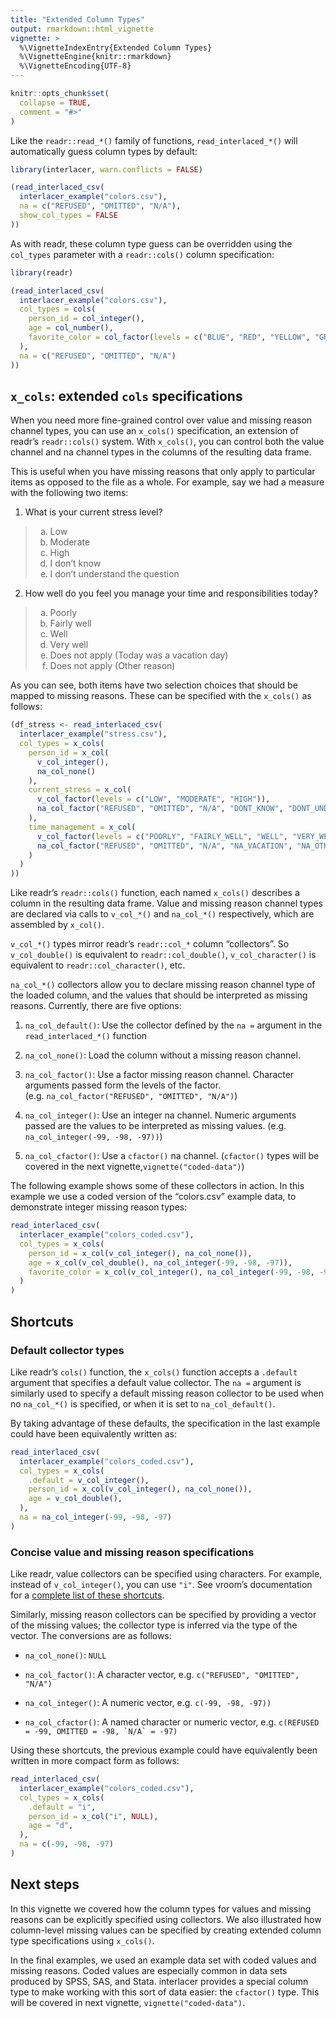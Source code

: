 ```yaml
---
title: "Extended Column Types"
output: rmarkdown::html_vignette
vignette: >
  %\VignetteIndexEntry{Extended Column Types}
  %\VignetteEngine{knitr::rmarkdown}
  %\VignetteEncoding{UTF-8}
---
```


```r
knitr::opts_chunk$set(
  collapse = TRUE,
  comment = "#>"
)
```

Like the `readr::read_*()` family of functions, `read_interlaced_*()` will
automatically guess column types by default:

```r
library(interlacer, warn.conflicts = FALSE)

(read_interlaced_csv(
  interlacer_example("colors.csv"),
  na = c("REFUSED", "OMITTED", "N/A"),
  show_col_types = FALSE
))
```

As with readr, these column type guess can be overridden using the `col_types`
parameter with a `readr::cols()` column specification:

```r
library(readr)

(read_interlaced_csv(
  interlacer_example("colors.csv"),
  col_types = cols(
    person_id = col_integer(),
    age = col_number(),
    favorite_color = col_factor(levels = c("BLUE", "RED", "YELLOW", "GREEN"))
  ),
  na = c("REFUSED", "OMITTED", "N/A")
))
```

## `x_cols`: extended `cols` specifications

When you need more fine-grained control over value and missing reason channel
types, you can use an `x_cols()` specification, an extension of readr's 
`readr::cols()` system. With `x_cols()`, you can control both the value channel
and na channel types in the columns of the resulting data frame. 

This is useful when you have missing reasons that only apply to particular items
as opposed to the file as a whole. For example, say we had a measure with the
following two items:

1. What is your current stress level?

> a. Low
> b. Moderate
> c. High
> d. I don't know
> e. I don't understand the question

2. How well do you feel you manage your time and responsibilities today?

> a. Poorly
> b. Fairly well
> c. Well
> d. Very well
> e. Does not apply (Today was a vacation day)
> f. Does not apply (Other reason)

As you can see, both items have two selection choices that should be mapped to
missing reasons. These can be specified with the `x_cols()` as follows:

```r
(df_stress <- read_interlaced_csv(
  interlacer_example("stress.csv"),
  col_types = x_cols(
    person_id = x_col(
      v_col_integer(),
      na_col_none()
    ),
    current_stress = x_col(
      v_col_factor(levels = c("LOW", "MODERATE", "HIGH")),
      na_col_factor("REFUSED", "OMITTED", "N/A", "DONT_KNOW", "DONT_UNDERSTAND")
    ),
    time_management = x_col(
      v_col_factor(levels = c("POORLY", "FAIRLY_WELL", "WELL", "VERY_WELL")),
      na_col_factor("REFUSED", "OMITTED", "N/A", "NA_VACATION", "NA_OTHER")
    )
  )
))
```

Like readr's `readr::cols()` function, each named `x_cols()` describes a column
in the resulting data frame. Value and missing reason channel types are 
declared via calls to `v_col_*()` and `na_col_*()` respectively, which are
assembled by `x_col()`.

`v_col_*()` types mirror readr's `readr::col_*` column "collectors". So
`v_col_double()` is equivalent to `readr::col_double()`, `v_col_character()` is
equivalent to `readr::col_character()`, etc.

`na_col_*()` collectors allow you to declare missing reason channel type of the
loaded column, and the values that should be interpreted as missing reasons.
Currently, there are five options:

1. `na_col_default()`: Use the collector defined by the `na = ` argument
in the `read_interlaced_*()` function

2. `na_col_none()`: Load the column without a missing reason channel.

3. `na_col_factor()`: Use a factor missing reason channel. Character arguments
passed form the levels of the factor.
(e.g. `na_col_factor("REFUSED", "OMITTED", "N/A")`)

4. `na_col_integer()`: Use an integer na channel. Numeric arguments passed are
the values to be interpreted as missing values. (e.g.
`na_col_integer(-99, -98, -97))`)

5. `na_col_cfactor()`: Use a `cfactor()` na channel. (`cfactor()` types will
be covered in the next vignette,`vignette("coded-data")`)

The following example shows some of these collectors in action. In this example
we use a coded version of the "colors.csv" example data, to demonstrate integer
missing reason types:

```r
read_interlaced_csv(
  interlacer_example("colors_coded.csv"),
  col_types = x_cols(
    person_id = x_col(v_col_integer(), na_col_none()),
    age = x_col(v_col_double(), na_col_integer(-99, -98, -97)),
    favorite_color = x_col(v_col_integer(), na_col_integer(-99, -98, -97))
  )
)
```

## Shortcuts

### Default collector types

Like readr's `cols()` function, the `x_cols()` function accepts a `.default`
argument that specifies a default value collector. The `na = ` argument is
similarly used to specify a default missing reason collector to be used when
no `na_col_*()` is specified, or when it is set to `na_col_default()`.

By taking advantage of these defaults, the specification in the last example
could have been equivalently written as:

```r
read_interlaced_csv(
  interlacer_example("colors_coded.csv"),
  col_types = x_cols(
    .default = v_col_integer(),
    person_id = x_col(v_col_integer(), na_col_none()),
    age = v_col_double(),
  ),
  na = na_col_integer(-99, -98, -97)
)
```

### Concise value and missing reason specifications

Like readr, value collectors can be specified using characters. For example,
instead of `v_col_integer()`, you can use `"i"`. See vroom's documentation for a
[complete list of these shortcuts](https://vroom.r-lib.org/articles/vroom.html#column-types).

Similarly, missing reason collectors can be specified by providing a vector of
the missing values; the collector type is inferred via the type of the vector.
The conversions are as follows:

- `na_col_none()`: `NULL`

- `na_col_factor()`: A character vector, e.g. `c("REFUSED", "OMITTED", "N/A")`

- `na_col_integer()`: A numeric vector, e.g. `c(-99, -98, -97))`

- `na_col_cfactor()`: A named character or numeric vector, e.g.
``c(REFUSED = -99, OMITTED = -98, `N/A` = -97)``

Using these shortcuts, the previous example could have equivalently been written
in more compact form as follows:

```r
read_interlaced_csv(
  interlacer_example("colors_coded.csv"),
  col_types = x_cols(
    .default = "i",
    person_id = x_col("i", NULL),
    age = "d",
  ),
  na = c(-99, -98, -97)
)
```

## Next steps

In this vignette we covered how the column types for values and missing reasons
can be explicitly specified using collectors. We also illustrated how
column-level missing values can be specified by creating extended column type
specifications using `x_cols()`.

In the final examples, we used an example data set with coded values and missing
reasons. Coded values are especially common in data sets produced by SPSS, SAS,
and Stata. interlacer provides a special column type to make working with this
sort of data easier: the `cfactor()` type. This will be covered in next
vignette, `vignette("coded-data")`.
